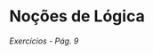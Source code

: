 # Noções de Lógica

*Exercícios - Pág. 9*


\begin{enumerate}[leftmargin=*]
  \setcounter{enumi}{3}
  \item Classifique em verdadeira ou falsa cada uma das proposições abaixo.
  
  \begin{enumerate}[label=\alph*), leftmargin=*]
    \item $2 - 1 = 1 \rightarrow 5 + 7 = 3 \cdot 4$
    
    \textbf{Resp.:}
    
    Sejam as proposições $p: 2 - 1 = 1$ e $q: 5 + 7 = 3 \cdot 4$, ambas verdadeiras. Então, a proposição composta condicioal $p \rightarrow q$ é verdadeira.
  \end{enumerate}
\end{enumerate}
